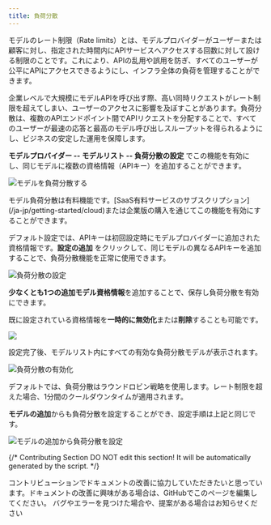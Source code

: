```yaml
---
title: 負荷分散
---
```



モデルのレート制限（Rate limits）とは、モデルプロバイダーがユーザーまたは顧客に対し、指定された時間内にAPIサービスへアクセスする回数に対して設ける制限のことです。これにより、APIの乱用や誤用を防ぎ、すべてのユーザーが公平にAPIにアクセスできるようにし、インフラ全体の負荷を管理することができます。

企業レベルで大規模にモデルAPIを呼び出す際、高い同時リクエストがレート制限を超えてしまい、ユーザーのアクセスに影響を及ぼすことがあります。負荷分散は、複数のAPIエンドポイント間でAPIリクエストを分配することで、すべてのユーザーが最速の応答と最高のモデル呼び出しスループットを得られるようにし、ビジネスの安定した運用を保障します。

**モデルプロバイダー -- モデルリスト -- 負荷分散の設定** でこの機能を有効にし、同じモデルに複数の資格情報（APIキー）を追加することができます。

![モデルを負荷分散する](https://assets-docs.dify.ai/dify-enterprise-mintlify/jp/guides/model-configuration/5caa857ac9c263d557e970cb33558b1b.png)

<Info>
モデル負荷分散は有料機能です。[SaaS有料サービスのサブスクリプション](/ja-jp/getting-started/cloud)または企業版の購入を通じてこの機能を有効にすることができます。
</Info>

デフォルト設定では、APIキーは初回設定時にモデルプロバイダーに追加された資格情報です。**設定の追加** をクリックして、同じモデルの異なるAPIキーを追加することで、負荷分散機能を正常に使用できます。

![負荷分散の設定](https://assets-docs.dify.ai/dify-enterprise-mintlify/jp/guides/model-configuration/d8bfe128e70293392fcfa9df1505a2f4.png)

**少なくとも1つの追加モデル資格情報**を追加することで、保存し負荷分散を有効にできます。

既に設定されている資格情報を**一時的に無効化**または**削除**することも可能です。

![](https://assets-docs.dify.ai/dify-enterprise-mintlify/jp/guides/model-configuration/642c0ff7edfdfe77fba43aa22cc3fa71.png)

設定完了後、モデルリスト内にすべての有効な負荷分散モデルが表示されます。

![負荷分散の有効化](https://assets-docs.dify.ai/dify-enterprise-mintlify/jp/guides/model-configuration/6123eff333b31660fe2f92b0c2e16365.png)

<Info>
デフォルトでは、負荷分散はラウンドロビン戦略を使用します。レート制限を超えた場合、1分間のクールダウンタイムが適用されます。
</Info>

**モデルの追加**からも負荷分散を設定することができ、設定手順は上記と同じです。

![モデルの追加から負荷分散を設定](https://assets-docs.dify.ai/dify-enterprise-mintlify/jp/guides/model-configuration/12970502b2e202d1f890dcecadf2dcbd.png)

{/*
Contributing Section
DO NOT edit this section!
It will be automatically generated by the script.
*/}

<CardGroup cols="2">
    <Card
        title="このページを編集する"
        icon="pen-to-square"
        href="https://github.com/langgenius/dify-docs-mintlify/edit/main/ja-jp/guides/model-configuration/load-balancing.mdx"
    >
        コントリビューションでドキュメントの改善に協力していただきたいと思っています。ドキュメントの改善に興味がある場合は、GitHubでこのページを編集してください。
    </Card>
    <Card
        title="問題を報告する"
        icon="github"
        href="https://github.com/langgenius/dify-docs-mintlify/issues/new?title=ドキュメントの問題%3A%20balanc&body=%23%23%20問題の説明%0A%3C%21--%20発見した問題について簡単に説明してください%20--%3E%0A%0A%23%23%20ページリンク%0Ahttps%3A%2F%2Fgithub.com%2Flanggenius%2Fdify-docs-mintlify%2Fblob%2Fmain%2Fja-jp/guides/model-configuration%2Fload-balancing.mdx%0A%0A%23%23%20提案される変更%0A%3C%21--%20特定の変更案がある場合は、ここで説明してください%20--%3E%0A%0A%3C%21--%20ドキュメントの品質向上にご協力いただきありがとうございます！%20--%3E"
    >
        バグやエラーを見つけた場合や、提案がある場合はお知らせください
    </Card>
</CardGroup>
